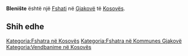 {{Fshat në Kosovës
 | Emri                = Blenište
 | EmriAlt                = Bleniste,Blenište
 | Emri (Rasa dhanore) = 
 | Figura              = 
 | Shteti              = Kosovës
 | Komuna              = Gjakovë
 | Kodi postar         = 
 | Sipërfaqja          = 

 | Popullsia           = 

 | Regj. i popullsisë  = 
 | Dend. e popullsisë  = 
 | Faqja zyrtare       = 
 <!--- Koordinatat ----> 
 | Gjerësia            = 42.35306
 | Gjatësia            = 21.13833
 | Lartësia            = 
}}
'''Blenište''' është një [[Fshati]] në [[Gjakovë]] të [[Kosovës]].

<!-- == Gjeografia == -->
<!-- == Historia == -->
<!-- == Demografia == -->
== Shih edhe ==
{{Komuna Gjakovë}}
{{Kosovo-Administrata-Cung}}

[[Kategoria:Fshatra në Kosovës]]
[[Kategoria:Fshatra në Kommunes Gjakovë]]
[[Kategoria:Vendbanime në Kosovës]]
